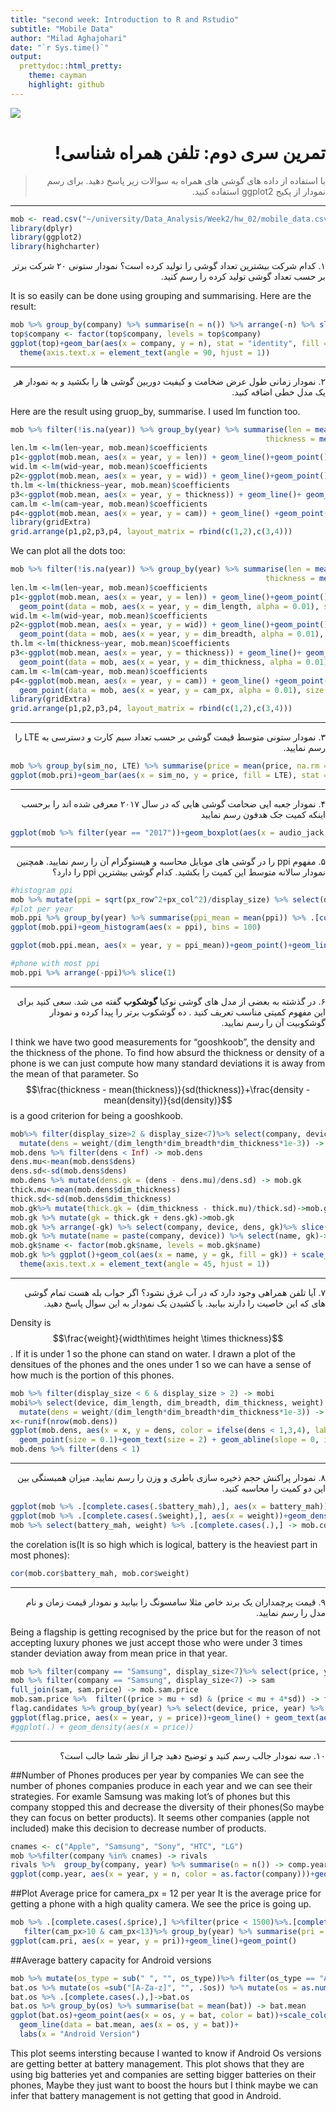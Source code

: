 ```yaml
---
title: "second week: Introduction to R and Rstudio"
subtitle: "Mobile Data"
author: "Milad Aghajohari"
date: "`r Sys.time()`"
output:
  prettydoc::html_pretty:
    theme: cayman
    highlight: github
---
```


<div align="center">
<img  src="images/smartphones.jpg"  align = 'center'>
</div>

<h1 dir="RTL"> 
تمرین سری دوم: تلفن همراه شناسی!
</h1>

> <p dir="RTL"> 
 با استفاده از داده های گوشی های همراه به سوالات زیر پاسخ دهید. 
برای رسم نمودار از پکیج 
ggplot2
استفاده کنید.
</p>

***
```r
mob <- read.csv("~/university/Data_Analysis/Week2/hw_02/mobile_data.csv")
library(dplyr)
library(ggplot2)
library(highcharter)
```
<p dir="RTL">
۱. کدام شرکت بیشترین تعداد گوشی را تولید کرده است؟
نمودار ستونی ۲۰ شرکت برتر بر حسب تعداد گوشی تولید کرده را رسم کنید.
</p>
It is so easily can be done using grouping and summarising. Here are the result:
```r
mob %>% group_by(company) %>% summarise(n = n()) %>% arrange(-n) %>% slice(1:20)-> top
top$company <- factor(top$company, levels = top$company)
ggplot(top)+geom_bar(aes(x = company, y = n), stat = "identity", fill = "green")+
  theme(axis.text.x = element_text(angle = 90, hjust = 1))
```

***

<p dir="RTL">
۲. نمودار زمانی طول عرض  ضخامت و کیفیت دوربین گوشی ها را بکشید
 و به نمودار هر یک مدل خطی اضافه کنید.
</p>
Here are the result using gruop_by, summarise. I used lm function too.
```r
mob %>% filter(!is.na(year)) %>% group_by(year) %>% summarise(len = mean(dim_length, na.rm =TRUE), wid = mean(dim_breadth, na.rm = TRUE),
                                                         thickness = mean(dim_thickness, na.rm = TRUE), cam = mean(cam_px, na.rm =TRUE)) -> mob.mean
len.lm <-lm(len~year, mob.mean)$coefficients
p1<-ggplot(mob.mean, aes(x = year, y = len)) + geom_line()+geom_point()+geom_abline(aes(intercept = len.lm[1], slope = len.lm[2] ))
wid.lm <-lm(wid~year, mob.mean)$coefficients
p2<-ggplot(mob.mean, aes(x = year, y = wid)) + geom_line()+geom_point()+geom_abline(aes(intercept = wid.lm[1], slope = wid.lm[2] ))
th.lm <-lm(thickness~year, mob.mean)$coefficients
p3<-ggplot(mob.mean, aes(x = year, y = thickness)) + geom_line()+ geom_point()+geom_abline(aes(intercept = th.lm[1], slope = th.lm[2] ))
cam.lm <-lm(cam~year, mob.mean)$coefficients
p4<-ggplot(mob.mean, aes(x = year, y = cam)) + geom_line() +geom_point()+geom_abline(aes(intercept = cam.lm[1], slope = cam.lm[2] ))
library(gridExtra)
grid.arrange(p1,p2,p3,p4, layout_matrix = rbind(c(1,2),c(3,4)))

```
We can plot all the dots too:
```r
mob %>% filter(!is.na(year)) %>% group_by(year) %>% summarise(len = mean(dim_length, na.rm =TRUE), wid = mean(dim_breadth, na.rm = TRUE),
                                                         thickness = mean(dim_thickness, na.rm = TRUE), cam = mean(cam_px, na.rm =TRUE)) -> mob.mean
len.lm <-lm(len~year, mob.mean)$coefficients
p1<-ggplot(mob.mean, aes(x = year, y = len)) + geom_line()+geom_point()+geom_abline(aes(intercept = len.lm[1], slope = len.lm[2] ))+
  geom_point(data = mob, aes(x = year, y = dim_length, alpha = 0.01), size = 0.01)
wid.lm <-lm(wid~year, mob.mean)$coefficients
p2<-ggplot(mob.mean, aes(x = year, y = wid)) + geom_line()+geom_point()+geom_abline(aes(intercept = wid.lm[1], slope = wid.lm[2] ))+
  geom_point(data = mob, aes(x = year, y = dim_breadth, alpha = 0.01), size = 0.01)
th.lm <-lm(thickness~year, mob.mean)$coefficients
p3<-ggplot(mob.mean, aes(x = year, y = thickness)) + geom_line()+ geom_point()+geom_abline(aes(intercept = th.lm[1], slope = th.lm[2] ))+
  geom_point(data = mob, aes(x = year, y = dim_thickness, alpha = 0.01), size = 0.01)
cam.lm <-lm(cam~year, mob.mean)$coefficients
p4<-ggplot(mob.mean, aes(x = year, y = cam)) + geom_line() +geom_point()+geom_abline(aes(intercept = cam.lm[1], slope = cam.lm[2] ))+
  geom_point(data = mob, aes(x = year, y = cam_px, alpha = 0.01), size = 0.01)
library(gridExtra)
grid.arrange(p1,p2,p3,p4, layout_matrix = rbind(c(1,2),c(3,4)))

```
***

<p dir="RTL">
۳. نمودار ستونی متوسط قیمت گوشی بر حسب تعداد سیم کارت و دسترسی به 
LTE
را رسم نمایید.
</p>
```r
mob %>% group_by(sim_no, LTE) %>% summarise(price = mean(price, na.rm = TRUE)) -> mob.pri
ggplot(mob.pri)+geom_bar(aes(x = sim_no, y = price, fill = LTE), stat = "identity", position = "dodge")
```
***

<p dir="RTL">
۴. نمودار جعبه ایی ضحامت گوشی هایی که در سال ۲۰۱۷ معرفی شده اند را برحسب اینکه کمیت جک هدفون رسم نمایید
</p>
```r
ggplot(mob %>% filter(year == "2017"))+geom_boxplot(aes(x = audio_jack, y = dim_thickness), na.rm = TRUE)
```

***

<p dir="RTL">
۵. مفهوم 
ppi 
را در گوشی های موبایل محاسبه و هیستوگرام آن را رسم نمایید.
همچنین نمودار سالانه متوسط این کمیت را بکشید.
کدام گوشی بیشترین
ppi
را دارد؟
</p>
```r
#histogram ppi 
mob %>% mutate(ppi = sqrt(px_row^2+px_col^2)/display_size) %>% select(device, year,  ppi) %>% .[complete.cases(.$ppi),]-> mob.ppi
#plot per year
mob.ppi %>% group_by(year) %>% summarise(ppi_mean = mean(ppi)) %>% .[complete.cases(.$year),]-> mob.ppi.mean
ggplot(mob.ppi)+geom_histogram(aes(x = ppi), bins = 100)
```

```r

ggplot(mob.ppi.mean, aes(x = year, y = ppi_mean))+geom_point()+geom_line()
```


```r
#phone with most ppi
mob.ppi %>% arrange(-ppi)%>% slice(1)
```

***

<p dir="RTL">
۶. در گذشته به بعضی از مدل های گوشی نوکیا 
**گوشکوب**
گفته می شد. سعی کنید برای این مفهوم کمیتی مناسب تعریف کنید .
 ده گوشکوب برتر را پیدا کرده و نمودار گوشکوبیت آن را رسم نمایید.
</p>
I think we have two good measurements for "gooshkoob", the density and the thickness of the phone. To find how absurd the thickness or density of a phone is we can just compute how many standard deviations it is away from the mean of that parameter. So
$$\frac{thickness - mean(thickness)}{sd(thickness)}+\frac{density - mean(density)}{sd(density)}$$
is a good criterion for being a gooshkoob.
```r
mob%>% filter(display_size>2 & display_size<7)%>% select(company, device, dim_length, dim_breadth, dim_thickness, weight) %>% .[complete.cases(.),] %>% 
  mutate(dens = weight/(dim_length*dim_breadth*dim_thickness*1e-3)) -> mob.dens
mob.dens %>% filter(dens < Inf) -> mob.dens
dens.mu<-mean(mob.dens$dens)
dens.sd<-sd(mob.dens$dens)
mob.dens %>% mutate(dens.gk = (dens - dens.mu)/dens.sd) -> mob.gk
thick.mu<-mean(mob.dens$dim_thickness)
thick.sd<-sd(mob.dens$dim_thickness)
mob.gk%>% mutate(thick.gk = (dim_thickness - thick.mu)/thick.sd)->mob.gk
mob.gk %>% mutate(gk = thick.gk + dens.gk)->mob.gk
mob.gk %>% arrange(-gk) %>% select(company, device, dens, gk)%>% slice(1:10) -> mob.gk
mob.gk %>% mutate(name = paste(company, device)) %>% select(name, gk)-> mob.gk
mob.gk$name <- factor(mob.gk$name, levels = mob.gk$name)
mob.gk %>% ggplot()+geom_col(aes(x = name, y = gk, fill = gk)) + scale_fill_gradient(low="lightblue", high="darkblue")+
  theme(axis.text.x = element_text(angle = 45, hjust = 1)) 
```

***

<p dir="RTL">
۷. آیا تلفن همراهی وجود دارد که در آب غرق نشود؟
اگر جواب بله هست تمام گوشی های که این خاصیت را دارند بیابید.
با کشیدن یک نمودار به این سوال پاسخ دهید.
</p>
Density is $$\frac{weight}{width\times height \times thickness}$$. If it is under 1 so the phone can stand on water. I drawn a plot of the densitues of the phones and the ones under 1 so we can have a sense of how much is the portion of this phones.
```r
mob %>% filter(display_size < 6 & display_size > 2) -> mobi
mobi%>% select(device, dim_length, dim_breadth, dim_thickness, weight) %>% .[complete.cases(.),] %>% 
  mutate(dens = weight/(dim_length*dim_breadth*dim_thickness*1e-3)) -> mob.dens
x<-runif(nrow(mob.dens))
ggplot(mob.dens, aes(x = x, y = dens, color = ifelse(dens < 1,3,4), label = ifelse(dens < 1,as.character(device),"")))+guides(color = FALSE)+
  geom_point(size = 0.1)+geom_text(size = 2) + geom_abline(slope = 0, intercept =  1, color = "red")
mob.dens %>% filter(dens < 1)
```
***

<p dir="RTL">
۸. نمودار پراکنش حجم ذخیره سازی باطری و وزن را رسم نمایید.
میزان همبستگی بین این دو کمیت را محاسبه کنید.
</p>
```r
ggplot(mob %>% .[complete.cases(.$battery_mah),], aes(x = battery_mah))+geom_density()
ggplot(mob %>% .[complete.cases(.$weight),], aes(x = weight))+geom_density()
mob %>% select(battery_mah, weight) %>% .[complete.cases(.),] -> mob.cor
```
the corelation is(It is so high which is logical, battery is the heaviest part in most phones):
```r
cor(mob.cor$battery_mah, mob.cor$weight)
```
***

<p dir="RTL">
۹. قیمت پرچمداران یک برند خاص مثلا سامسونگ را بیابید و نمودار قیمت زمان و نام مدل را رسم نمایید.
</p>
Being a flagship is getting recognised by the price but for the reason of not accepting luxury phones we just accept those who were under 3 times stander deviation away from mean price in that year.
```r
mob %>% filter(company == "Samsung", display_size<7)%>% select(price, year) %>% .[complete.cases(.),] %>% group_by(year) %>% summarise(mu = mean(price), sd = sd(price))-> sam.price
mob %>% filter(company == "Samsung", display_size<7) -> sam
full_join(sam, sam.price) -> mob.sam.price
mob.sam.price %>%  filter((price > mu + sd) & (price < mu + 4*sd)) -> flag.candidates
flag.candidates %>% group_by(year) %>% select(device, price, year) %>% arrange(-price)%>% slice(1) %>% ungroup() -> flag.price
ggplot(flag.price, aes(x = year, y = price))+geom_line() + geom_text(aes(label = device))
#ggplot(.) + geom_density(aes(x = price))
```

***

<p dir="RTL">
۱۰. سه نمودار جالب رسم کنید و توضیح دهید چرا از نظر شما جالب است؟
</p>
##Number of Phones produces per year by companies
We can see the number of phones companies produce in each year and we can see their strategies.
For examle Samsung was making lot's of phones but this company stopped this and decrease the diversity of their phones(So maybe they can focus on better products). It seems other companies (apple not included) make this decision to decrease number of products.
```r
cnames <- c("Apple", "Samsung", "Sony", "HTC", "LG")
mob %>%filter(company %in% cnames) -> rivals
rivals %>%  group_by(company, year) %>% summarise(n = n()) -> comp.year
ggplot(comp.year, aes(x = year, y = n, color = as.factor(company)))+geom_line()+theme_light()+labs(color = "company", y= "number of phones produced")
```

##Plot Average price for camera_px = 12 per year
It is the average price for getting a phone with a high quality camera. We see the price is going up.
```r
mob %>% .[complete.cases(.$price),] %>%filter(price < 1500)%>%.[complete.cases(.$year),] %>% .[complete.cases(.$cam_px),] %>% 
   filter(cam_px>10 & cam_px<13)%>% group_by(year) %>% summarise(pri = mean(price))-> cam.pri
ggplot(cam.pri, aes(x = year, y = pri))+geom_line()+geom_point()
```
##Average battery capacity for Android versions
```r
mob %>% mutate(os_type = sub(" ", "", os_type))%>% filter(os_type == "Android" & display_size<5.5) %>% select(os, bat =  battery_mah)%>% mutate(os =sub("Android+[[:space:]]+", "", .$os)) %>% mutate(os = substr(.$os, 1, 1)) -> bat.os
bat.os %>% mutate(os =sub("[A-Za-z]", "", .$os)) %>% mutate(os = as.numeric(os)) ->> bat.os
bat.os %>% .[complete.cases(.),]->bat.os
bat.os %>% group_by(os) %>% summarise(bat = mean(bat)) -> bat.mean
ggplot(bat.os)+geom_point(aes(x = os, y = bat, color = bat))+scale_color_gradient(low = "lightgreen", high = "darkgreen")+
  geom_line(data = bat.mean, aes(x = os, y = bat))+
  labs(x = "Android Version")
```

This plot seems intersting because I wanted to know if Android Os versions are getting better at battery management. This plot shows that they are using big batteries yet and companies are setting bigger batteries on their phones, Maybe they just want to boost the hours but I think maybe we can infer that battery management is not getting that good in Android.



